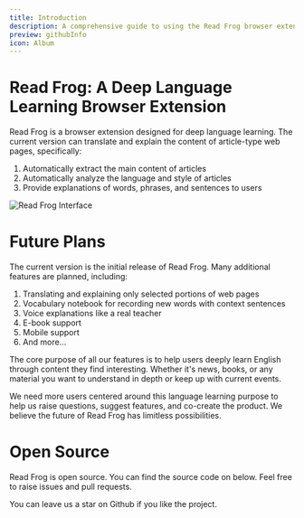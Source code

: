 ```yaml
---
title: Introduction
description: A comprehensive guide to using the Read Frog browser extension for deep language learning
preview: githubInfo
icon: Album
---
```


# Read Frog: A Deep Language Learning Browser Extension

Read Frog is a browser extension designed for deep language learning. The current version can translate and explain the content of article-type web pages, specifically:

1. Automatically extract the main content of articles
2. Automatically analyze the language and style of articles
3. Provide explanations of words, phrases, and sentences to users

![Read Frog Interface](/tutorial/get-started/interface.png)

# Future Plans

The current version is the initial release of Read Frog. Many additional features are planned, including:

1. Translating and explaining only selected portions of web pages
2. Vocabulary notebook for recording new words with context sentences
3. Voice explanations like a real teacher
4. E-book support
5. Mobile support
6. And more...

The core purpose of all our features is to help users deeply learn English through content they find interesting. Whether it's news, books, or any material you want to understand in depth or keep up with current events.

We need more users centered around this language learning purpose to help us raise questions, suggest features, and co-create the product. We believe the future of Read Frog has limitless possibilities.

# Open Source

Read Frog is open source. You can find the source code on below. Feel free to raise issues and pull requests.

<GithubInfo owner="mengxi-ream" repo="read-frog" />

You can leave us a star on Github if you like the project.
